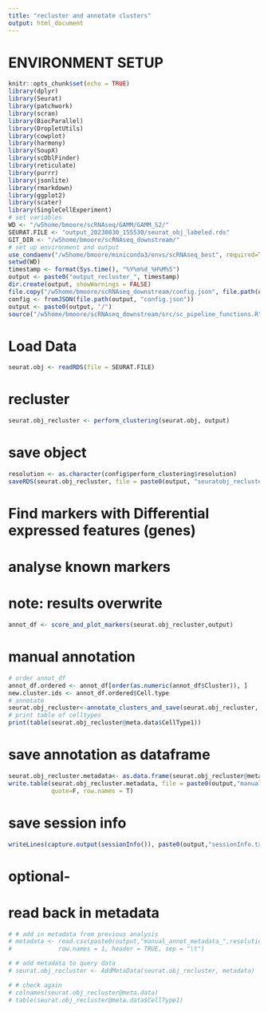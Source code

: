 ```yaml
---
title: "recluster and annotate clusters"
output: html_document
---
```


# ENVIRONMENT SETUP

```r
knitr::opts_chunk$set(echo = TRUE)
library(dplyr)
library(Seurat)
library(patchwork)
library(scran)
library(BiocParallel)
library(DropletUtils)
library(cowplot)
library(harmony)
library(SoupX)
library(scDblFinder)
library(reticulate)
library(purrr)
library(jsonlite)
library(rmarkdown)
library(ggplot2)
library(scater)
library(SingleCellExperiment)
# set variables
WD <- "/w5home/bmoore/scRNAseq/GAMM/GAMM_S2/"
SEURAT.FILE <- "output_20230830_155530/seurat_obj_labeled.rds"
GIT_DIR <- "/w5home/bmoore/scRNAseq_downstream/"
# set up environment and output
use_condaenv("/w5home/bmoore/miniconda3/envs/scRNAseq_best", required=TRUE)
setwd(WD)
timestamp <- format(Sys.time(), "%Y%m%d_%H%M%S")
output <- paste0("output_recluster_", timestamp)
dir.create(output, showWarnings = FALSE)
file.copy("/w5home/bmoore/scRNAseq_downstream/config.json", file.path(output, "config.json"))
config <- fromJSON(file.path(output, "config.json"))
output <- paste0(output, "/")
source("/w5home/bmoore/scRNAseq_downstream/src/sc_pipeline_functions.R") 
```
# Load Data
```r
seurat.obj <- readRDS(file = SEURAT.FILE)
```
# recluster
```r
seurat.obj_recluster <- perform_clustering(seurat.obj, output)
```
# save object
```r
resolution <- as.character(config$perform_clustering$resolution)
saveRDS(seurat.obj_recluster, file = paste0(output, "seuratobj_recluster_res", resolution, ".rds"))
```
# Find markers with Differential expressed features (genes)
# analyse known markers
# note: results overwrite
```r
annot_df <- score_and_plot_markers(seurat.obj_recluster,output)
```
# manual annotation
```r
# order annot_df
annot_df.ordered <- annot_df[order(as.numeric(annot_df$Cluster)), ]
new.cluster.ids <- annot_df.ordered$Cell.type
# annotate
seurat.obj_recluster<-annotate_clusters_and_save(seurat.obj_recluster, new.cluster.ids, output)
# print table of celltypes
print(table(seurat.obj_recluster@meta.data$CellType1))
```
# save annotation as dataframe
```r
seurat.obj_recluster.metadata<- as.data.frame(seurat.obj_recluster@meta.data)
write.table(seurat.obj_recluster.metadata, file = paste0(output,"manual_annot_metadata_",resolution,".txt"), sep="\t", 
            quote=F, row.names = T)
```
# save session info
```r
writeLines(capture.output(sessionInfo()), paste0(output,"sessionInfo.txt"))
```
# optional- 
# read back in metadata
```r
# # add in metadata from previous analysis
# metadata <- read.csv(paste0(output,"manual_annot_metadata_",resolution,".txt"), 
#             row.names = 1, header = TRUE, sep = "\t")

# # add metadata to query data
# seurat.obj_recluster <- AddMetaData(seurat.obj_recluster, metadata)

# # check again
# colnames(seurat.obj_recluster@meta.data)
# table(seurat.obj_recluster@meta.data$CellType1)
```